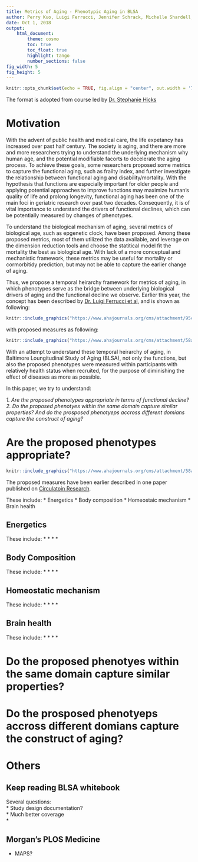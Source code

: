 ```yaml
---
title: Metrics of Aging - Phenotypic Aging in BLSA  
author: Perry Kuo, Luigi Ferrucci, Jennifer Schrack, Michelle Shardell, Morgan Levine
date: Oct 1, 2018
output: 
    html_document:
        theme: cosmo 
        toc: true
        toc_float: true
        highlight: tango
        number_sections: false
fig_width: 5
fig_height: 5
---
```


```r
knitr::opts_chunk$set(echo = TRUE, fig.align = "center", out.width = '70%')
```
The format is adopted from course led by [Dr. Stephanie Hicks](https://jhu-advdatasci.github.io/2018/)

# Motivation 

With the advent of public health and medical care, 
the life expetancy has increased over past half century. 
The society is aging, and there are more and more 
researchers trying to understand the underlying mechanism
why human age, and the potential modifiable facorts to 
decelerate the aging process. To achieve these goals, some 
researchers proposed some metrics to capture the  functional
aging, such as frailty index, and further investigate the 
relationship between functional aging and disability/mortality. 
With the hypothesis that functions are especially important 
for older people and applying potential approaches to improve 
functions may maximize human's quality of life and prolong 
longevity, functional aging has been one of the main foci
in geriatric research over past two decades. Consequently, 
it is of vital importance to understand the drivers of 
functional declines, which can be potentially measured by 
changes of phenotypes. 


To understand the biological mechanism of aging, several metrics
of biological age, such as epgenetic clock, have been proposed. 
Among these proposed metrics, most of them utilized the data 
available, and leverage 
on the dimension reduction tools and choose the statitical 
model fit the mortality the best as biological age. With lack of 
a more conceptual and mechanistic framework, these metrics may
be useful for mortality or cormorbitidy prediction, 
but may not be able to capture the earlier change of aging.  


Thus, we propose a temporal heirarchy framework for metrics of aging, 
in which phenotypes serve as the bridge between underlying biological
drivers of aging and the functional decline we observe.
Earlier this year, the concept has been described by [Dr. Luigi Ferrucci et al](https://www.ahajournals.org/doi/10.1161/CIRCRESAHA.118.312816), 
and is shown as following:


```r
knitr::include_graphics("https://www.ahajournals.org/cms/attachment/95caf10e-c752-40b4-8dd9-9e04e4ed8a89/740fig03.gif")
```

with proposed measures as following:  

```r
knitr::include_graphics("https://www.ahajournals.org/cms/attachment/58a653ae-d966-4816-8939-4464baa0c504/740fig01.gif")
```

With an attempt to understand these temporal heirarchy of aging, 
in Baltimore Loungitudinal Study of Aging (BLSA), not only the 
functions, but also the proposed phenotypes were measured within 
participants with relatively health status when recruited, for 
the purpose of diminishing the effect of diseases as more as possible. 


In this paper, we try to understand: 

*1. Are the proposed phenotypes appropriate in terms of functional decline?*    
*2. Do the proposed phenotyes within the same domain capture similar properties? And do the prosposed phenotyeps accross different domians capture the construct of aging?* 


# Are the proposed phenotypes appropriate? 


```r
knitr::include_graphics("https://www.ahajournals.org/cms/attachment/58a653ae-d966-4816-8939-4464baa0c504/740fig01.gif")
```

The proposed measures have been earlier described in one paper published on
[Circulatoin Research](https://www.ahajournals.org/doi/10.1161/CIRCRESAHA.118.312816). 

These include: 
* Energetics 
* Body composition 
* Homeostaic mechanism
* Brain health   

## Energetics 

These include:
* 
* 
* 
* 

## Body Composition  

These include:
* 
* 
* 
* 

## Homeostatic mechanism  

These include:
* 
* 
* 
* 

## Brain health   

These include:
* 
* 
* 
* 


# Do the proposed phenotyes within the same domain capture similar properties?     


# Do the prosposed phenotyeps accross different domians capture the construct of aging?  

# Others 

## Keep reading BLSA whitebook
Several questions:   
* Study design documentation?    
* Much better coverage   
*    

## Morgan's PLOS Medicine 
* MAPS?  




